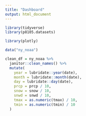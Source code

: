 ```yaml
---
title: "Dashboard"
output: html_document
---
```


```r
library(tidyverse)
library(p8105.datasets)

library(plotly)
```

```r
data("ny_noaa")

clean_df = ny_noaa %>% 
  janitor::clean_names() %>% 
  mutate(
    year = lubridate::year(date),
    month = lubridate::month(date),
    day = lubridate::day(date),
    prcp = prcp / 10,
    snow = snow / 10,
    snwd = snwd / 10,
    tmax = as.numeric(tmax) / 10,
    tmin = as.numeric(tmin) / 10
  )
```


